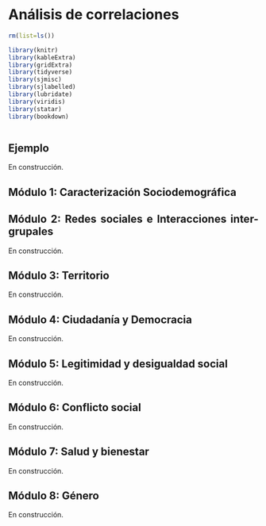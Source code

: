 # Análisis de correlaciones

<div style="text-align: justify">

```r
rm(list=ls())

library(knitr)
library(kableExtra)
library(gridExtra)
library(tidyverse)
library(sjmisc)
library(sjlabelled)
library(lubridate)
library(viridis)
library(statar)
library(bookdown)
```

```r



```


## Ejemplo

En construcción.


## Módulo 1: Caracterización Sociodemográfica




## Módulo 2: Redes sociales e Interacciones inter-grupales

En construcción.




## Módulo 3: Territorio

En construcción.





## Módulo 4: Ciudadanía y Democracia

En construcción.





## Módulo 5: Legitimidad y desigualdad social

En construcción.




## Módulo 6: Conflicto social

En construcción.





## Módulo 7: Salud y bienestar

En construcción.




## Módulo 8: Género

En construcción.
